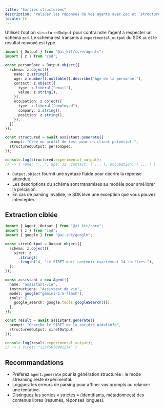 ```yaml
---
title: "Sorties structurées"
description: "Valider les réponses de vos agents avec Zod et `structuredOutput`."
locale: fr
---
```


Utilisez l’option `structuredOutput` pour contraindre l’agent à respecter un schéma `zod`. Le schéma est transmis à `experimental_output` du SDK `ai` et le résultat renvoyé est typé.

```ts
import { Output } from "@ai_kit/core/agents";
import { z } from "zod";

const personSpec = Output.object({
  schema: z.object({
    name: z.string(),
    age: z.number().nullable().describe("Âge de la personne."),
    contact: z.object({
      type: z.literal("email"),
      value: z.string(),
    }),
    occupation: z.object({
      type: z.literal("employed"),
      company: z.string(),
      position: z.string(),
    }),
  }),
});

const structured = await assistant.generate({
  prompt: "Crée un profil de test pour un client potentiel.",
  structuredOutput: personSpec,
});

console.log(structured.experimental_output);
// -> { name: "...", age: 32, contact: { ... }, occupation: { ... } }
```

- `Output.object` fournit une syntaxe fluide pour décrire la réponse attendue.
- Les descriptions du schéma sont transmises au modèle pour améliorer la précision.
- En cas de parsing invalide, le SDK lève une exception que vous pouvez intercepter.

## Extraction ciblée

```ts
import { Agent, Output } from "@ai_kit/core";
import { z } from "zod";
import { google } from "@ai-sdk/google";

const siretOutput = Output.object({
  schema: z.object({
    siret: z
      .string()
      .length(14, "Le SIRET doit contenir exactement 14 chiffres."),
  }),
});

const assistant = new Agent({
  name: "assistant-vie",
  instructions: "Assistant de vie",
  model: google("gemini-2.5-flash"),
  tools: {
    google_search: google.tools.googleSearch({}),
  },
});

const result = await assistant.generate({
  prompt: "Cherche le SIRET de la société Aidalinfo",
  structuredOutput: siretOutput,
});

console.log(result.experimental_output);
// -> { siret: "12345678901234" }
```

## Recommandations

- Préférez `agent.generate` pour la génération structurée : le mode streaming reste expérimental.
- Logguez les erreurs de parsing pour affiner vos prompts ou relancer une tentative.
- Distinguez les sorties « strictes » (identifiants, métadonnées) des contenus libres (résumés, réponses longues).

